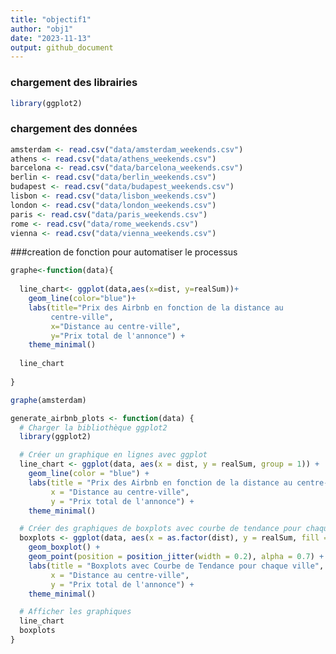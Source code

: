 ```yaml
---
title: "objectif1"
author: "obj1"
date: "2023-11-13"
output: github_document
---
```

### chargement des librairies
```r
library(ggplot2)
```

### chargement des données
```r
amsterdam <- read.csv("data/amsterdam_weekends.csv")
athens <- read.csv("data/athens_weekends.csv")
barcelona <- read.csv("data/barcelona_weekends.csv")
berlin <- read.csv("data/berlin_weekends.csv")
budapest <- read.csv("data/budapest_weekends.csv")
lisbon <- read.csv("data/lisbon_weekends.csv")
london <- read.csv("data/london_weekends.csv")
paris <- read.csv("data/paris_weekends.csv")
rome <- read.csv("data/rome_weekends.csv")
vienna <- read.csv("data/vienna_weekends.csv")

```


###creation de fonction pour automatiser le processus

```r
graphe<-function(data){
  
  line_chart<- ggplot(data,aes(x=dist, y=realSum))+
    geom_line(color="blue")+
    labs(title="Prix des Airbnb en fonction de la distance au
         centre-ville",
         x="Distance au centre-ville",
         y="Prix total de l'annonce") +
    theme_minimal()
  
  line_chart
  
}
```


```r
graphe(amsterdam)
```

```r
generate_airbnb_plots <- function(data) {
  # Charger la bibliothèque ggplot2
  library(ggplot2)

  # Créer un graphique en lignes avec ggplot
  line_chart <- ggplot(data, aes(x = dist, y = realSum, group = 1)) +
    geom_line(color = "blue") +
    labs(title = "Prix des Airbnb en fonction de la distance au centre-ville",
         x = "Distance au centre-ville",
         y = "Prix total de l'annonce") +
    theme_minimal()

  # Créer des graphiques de boxplots avec courbe de tendance pour chaque ville
  boxplots <- ggplot(data, aes(x = as.factor(dist), y = realSum, fill = as.factor(dist))) +
    geom_boxplot() +
    geom_point(position = position_jitter(width = 0.2), alpha = 0.7) +
    labs(title = "Boxplots avec Courbe de Tendance pour chaque ville",
         x = "Distance au centre-ville",
         y = "Prix total de l'annonce") +
    theme_minimal()

  # Afficher les graphiques
  line_chart
  boxplots
}


```

